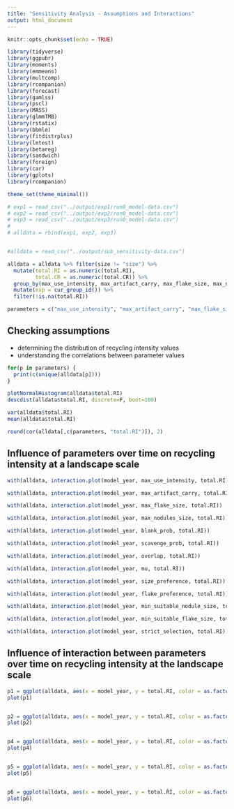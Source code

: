 ```yaml
---
title: "Sensitivity Analysis - Assumptions and Interactions"
output: html_document
---
```


```r
knitr::opts_chunk$set(echo = TRUE)

library(tidyverse)
library(ggpubr)
library(moments)
library(emmeans)
library(multcomp)
library(rcompanion)
library(forecast)
library(gamlss)
library(pscl)
library(MASS)
library(glmmTMB)
library(rstatix)
library(bbmle)
library(fitdistrplus)
library(lmtest)
library(betareg)
library(sandwich)
library(foreign)
library(car)
library(gplots)
library(rcompanion)

theme_set(theme_minimal())

# exp1 = read_csv("../output/exp1/run0_model-data.csv")
# exp2 = read_csv("../output/exp2/run0_model-data.csv")
# exp3 = read_csv("../output/exp3/run0_model-data.csv")
# 
# alldata = rbind(exp1, exp2, exp3)


#alldata = read_csv("../output/sub_sensitivity-data.csv")

alldata = alldata %>% filter(size != "size") %>%
  mutate(total.RI = as.numeric(total.RI), 
         total.CR = as.numeric(total.CR)) %>%
  group_by(max_use_intensity, max_artifact_carry, max_flake_size, max_nodules_size, blank_prob, scavenge_prob, overlap, mu, size_preference, flake_preference, min_suitable_flake_size, min_suitable_nodule_size, strict_selection) %>%
  mutate(exp = cur_group_id()) %>%
  filter(!is.na(total.RI))

parameters = c("max_use_intensity", "max_artifact_carry", "max_flake_size","max_nodules_size", "blank_prob", "scavenge_prob", "overlap","mu", "size_preference", "flake_preference","min_suitable_flake_size", "min_suitable_nodule_size", "strict_selection")

```

## Checking assumptions
- determining the distribution of recycling intensity values
- understanding the correlations between parameter values
```r
for(p in parameters) {
  print(c(unique(alldata[p])))
}

plotNormalHistogram(alldata$total.RI)
descdist(alldata$total.RI, discrete=F, boot=100)

var(alldata$total.RI)
mean(alldata$total.RI)

round(cor(alldata[,c(parameters, "total.RI")]), 2)

```



## Influence of parameters over time on recycling intensity at a landscape scale
```r

with(alldata, interaction.plot(model_year, max_use_intensity, total.RI))

with(alldata, interaction.plot(model_year, max_artifact_carry, total.RI, type="l"))

with(alldata, interaction.plot(model_year, max_flake_size, total.RI))

with(alldata, interaction.plot(model_year, max_nodules_size, total.RI))

with(alldata, interaction.plot(model_year, blank_prob, total.RI))

with(alldata, interaction.plot(model_year, scavenge_prob, total.RI))

with(alldata, interaction.plot(model_year, overlap, total.RI)) 

with(alldata, interaction.plot(model_year, mu, total.RI))

with(alldata, interaction.plot(model_year, size_preference, total.RI))

with(alldata, interaction.plot(model_year, flake_preference, total.RI))

with(alldata, interaction.plot(model_year, min_suitable_nodule_size, total.RI))

with(alldata, interaction.plot(model_year, min_suitable_flake_size, total.RI))

with(alldata, interaction.plot(model_year, strict_selection, total.RI))


```


## Influence of interaction between parameters over time on recycling intensity at the landscape scale
```r
p1 = ggplot(alldata, aes(x = model_year, y = total.RI, color = as.factor(min_suitable_nodule_size))) + facet_grid(max_nodules_size~size_preference, labeller=label_both) + geom_smooth(se=F)
plot(p1)


p2 = ggplot(alldata, aes(x = model_year, y = total.RI, color = as.factor(min_suitable_flake_size))) + facet_grid(max_flake_size~size_preference, labeller=label_both) + geom_smooth(se=F)
plot(p2)


p4 = ggplot(alldata, aes(x = model_year, y = total.RI, color = as.factor(max_flake_size))) + facet_grid(min_suitable_flake_size~flake_preference, labeller=label_both) + geom_smooth(se=F)
plot(p4)


p5 = ggplot(alldata, aes(x = model_year, y = total.RI, color = as.factor(min_suitable_flake_size))) + facet_grid(size_preference~flake_preference, labeller=label_both) + geom_smooth(se=F)
plot(p5)


p6 = ggplot(alldata, aes(x = model_year, y = total.RI, color = as.factor(strict_selection))) + facet_grid(size_preference~flake_preference, labeller=label_both) + geom_smooth(se=F)
plot(p6)


```
